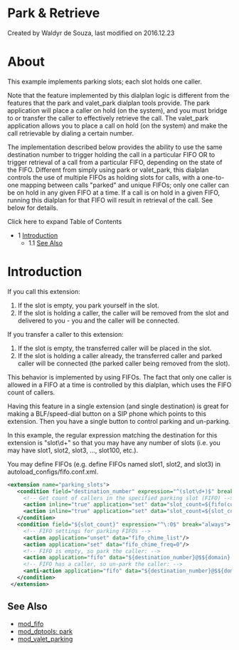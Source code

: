 
# Park & Retrieve 

 Created by  Waldyr de Souza, last modified on 2016.12.23

# About

This example implements parking slots; each slot holds one caller.

Note that the feature implemented by this dialplan logic is different from the features that the park and valet\_park dialplan tools provide. The park application will place a caller on hold (on the system), and you must bridge to or transfer the caller to effectively retrieve the call. The valet\_park application allows you to place a call on hold (on the system) and make the call retrievable by dialing a certain number.

The implementation described below provides the ability to use the same destination number to trigger holding the call in a particular FIFO OR to trigger retrieval of a call from a particular FIFO, depending on the state of the FIFO. Different from simply using park or valet\_park, this dialplan controls the use of multiple FIFOs as holding slots for calls, with a one-to-one mapping between calls "parked" and unique FIFOs; only one caller can be on hold in any given FIFO at a time. If a call is on hold in a given FIFO, running this dialplan for that FIFO will result in retrieval of the call. See below for details.

Click here to expand Table of Contents

* 1 [Introduction](#introduction)  
   * 1.1 [See Also](#see-also)

# Introduction

If you call this extension:

1. If the slot is empty, you park yourself in the slot.
2. If the slot is holding a caller, the caller will be removed from the slot and delivered to you - you and the caller will be connected.

If you transfer a caller to this extension:

1. If the slot is empty, the transferred caller will be placed in the slot.
2. If the slot is holding a caller already, the transferred caller and parked caller will be connected (the parked caller being removed from the slot).

This behavior is implemented by using FIFOs. The fact that only one caller is allowed in a FIFO at a time is controlled by this dialplan, which uses the FIFO count of callers.

Having this feature in a single extension (and single destination) is great for making a BLF/speed-dial button on a SIP phone which points to this extension. Then you have a single button to control parking and un-parking.

In this example, the regular expression matching the destination for this extension is "slot\\d+" so that you may have any number of slots (i.e. you may have slot1, slot2, slot3, ..., slot100, etc.).

You may define FIFOs (e.g. define FIFOs named slot1, slot2, and slot3) in autoload\_configs/fifo.conf.xml.

```xml
<extension name="parking_slots">
   <condition field="destination_number" expression="^(slot\d+)$" break="on-false">
     <!-- Get count of callers in the specified parking slot (FIFO) --> 
     <action inline="true" application="set" data="slot_count=${fifo(count $1@$${domain})}"/>
     <action inline="true" application="set" data="slot_count=${slot_count:-9:2}"/>
   </condition>
   <condition field="${slot_count}" expression="^\:0$" break="always">
     <!-- FIFO settings for parking FIFOs -->
     <action application="unset" data="fifo_chime_list"/>
     <action application="set" data="fifo_chime_freq=0"/>
     <!-- FIFO is empty, so park the caller: -->
     <action application="fifo" data="${destination_number}@$${domain} in undef local_stream://moh"/>
     <!-- FIFO has a caller, so un-park the caller: -->
     <anti-action application="fifo" data="${destination_number}@$${domain} out nowait"/>
   </condition>
 </extension>
```

## See Also

* [mod\_fifo](../Modules/mod_fifo_3966031.mdx#-add)
* [mod\_dptools: park](../Modules/mod-dptools/6586687.mdx#0-about)
* [mod\_valet\_parking](../Modules/mod_valet_parking_3966447.mdx#dtmf)


